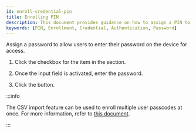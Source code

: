 ```yaml
---
id: enroll-credential-pin
title: Enrolling PIN
description: This document provides guidance on how to assign a PIN to allow users to access the device.
keywords: [PIN, Enrollment, Credential, Authentication, Password]
---
```


Assign a password to allow users to enter their password on the device for access.

1. Click the checkbox for the <Cmd sid='user.authMode.pin' product='2' /> item in the <Cmd sid='team.user.credential.title' /> section.

2. Once the input field is activated, enter the password.

3. Click the <Cmd sid='button.apply' product='2' /> button.

:::info

The CSV import feature can be used to enroll multiple user passcodes at once. For more information, refer to [this document](#).

:::